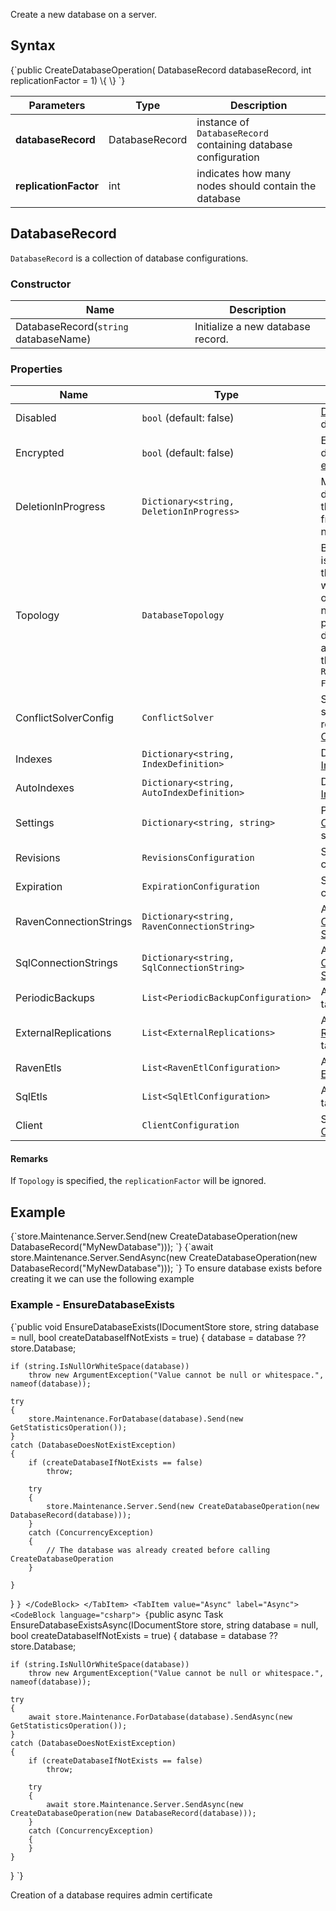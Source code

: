 
Create a new database on a server.

## Syntax

<TabItem value="create_database_syntax" label="create_database_syntax">
<CodeBlock language="csharp">
{`public CreateDatabaseOperation(
    DatabaseRecord databaseRecord,
    int replicationFactor = 1)
\{
\}
`}
</CodeBlock>
</TabItem>

| Parameters | Type | Description |
| ------------- | ------------- | ----- |
| **databaseRecord** | DatabaseRecord | instance of `DatabaseRecord` containing database configuration |
| **replicationFactor** | int | indicates how many nodes should contain the database |


## DatabaseRecord

`DatabaseRecord` is a collection of database configurations.  

### Constructor

| Name | Description |
| - | - |
| DatabaseRecord(`string` databaseName) | Initialize a new database record. |

### Properties
| Name | Type | Description |
| - | - | - |
| Disabled | `bool` (default: false) | [Disable](../../../client-api/operations/server-wide/toggle-databases-state.mdx) the database. |
| Encrypted | `bool` (default: false) | Enables database [encryption](../../../server/security/encryption/database-encryption.mdx). |
| DeletionInProgress | `Dictionary<string, DeletionInProgress>` | Mark the deletion of the database from specific nodes. |
| Topology | `DatabaseTopology` | By default it is `null` and the server will decided on which nodes to place the database according to the `Replication Factor`. |
| ConflictSolverConfig | `ConflictSolver` | Specify the strategy to resolve [Conflicts](../../../server/clustering/replication/replication-conflicts.mdx). |
| Indexes | `Dictionary<string, IndexDefinition>` | Define [Indexes](../../../indexes/creating-and-deploying.mdx#using-maintenance-operations) |
| AutoIndexes | `Dictionary<string, AutoIndexDefinition>` | Define [Auto Indexes](../../../indexes/creating-and-deploying.mdx#using-maintenance-operations) |
| Settings | `Dictionary<string, string>` | Provide [Configuration](../../../server/configuration/configuration-options.mdx) settings. |
| Revisions | `RevisionsConfiguration` | Set [Revision](../../../server/extensions/revisions.mdx) configuration. |
| Expiration | `ExpirationConfiguration` | Set [Expiration](../../../server/extensions/expiration.mdx) configuration. |
| RavenConnectionStrings | `Dictionary<string, RavenConnectionString>` | Add [Raven Connection String](../../../client-api/operations/maintenance/connection-strings/add-connection-string.mdx)|
| SqlConnectionStrings | `Dictionary<string, SqlConnectionString>` | Add [SQL Connection String](../../../client-api/operations/maintenance/connection-strings/add-connection-string.mdx) |
| PeriodicBackups | `List<PeriodicBackupConfiguration>` | Add [Backup](../../../server/ongoing-tasks/backup-overview.mdx) tasks. |
| ExternalReplications | `List<ExternalReplications>` | Add [External Replication](../../../server/ongoing-tasks/external-replication.mdx) tasks. |
| RavenEtls | `List<RavenEtlConfiguration>` | Add [Raven ETL](../../../server/ongoing-tasks/etl/raven.mdx) tasks. |
| SqlEtls | `List<SqlEtlConfiguration>` | Add [SQL ETL](../../../server/ongoing-tasks/etl/sql.mdx) tasks. |
| Client | `ClientConfiguration` | Set [Client Configuration](../../../studio/server/client-configuration.mdx) |

#### Remarks
If `Topology` is specified, the `replicationFactor` will be ignored.

## Example

<Tabs groupId='languageSyntax'>
<TabItem value="Sync" label="Sync">
<CodeBlock language="csharp">
{`store.Maintenance.Server.Send(new CreateDatabaseOperation(new DatabaseRecord("MyNewDatabase")));
`}
</CodeBlock>
</TabItem>
<TabItem value="Async" label="Async">
<CodeBlock language="csharp">
{`await store.Maintenance.Server.SendAsync(new CreateDatabaseOperation(new DatabaseRecord("MyNewDatabase")));
`}
</CodeBlock>
</TabItem>
</Tabs>

<Admonition type="info" title="Information" id="information" href="#information">
To ensure database exists before creating it we can use the following example

### Example - EnsureDatabaseExists
<Tabs groupId='languageSyntax'>
<TabItem value="Sync" label="Sync">
<CodeBlock language="csharp">
{`public void EnsureDatabaseExists(IDocumentStore store, string database = null, bool createDatabaseIfNotExists = true)
{
    database = database ?? store.Database;

    if (string.IsNullOrWhiteSpace(database))
        throw new ArgumentException("Value cannot be null or whitespace.", nameof(database));

    try
    {
        store.Maintenance.ForDatabase(database).Send(new GetStatisticsOperation());
    }
    catch (DatabaseDoesNotExistException)
    {
        if (createDatabaseIfNotExists == false)
            throw;

        try
        {
            store.Maintenance.Server.Send(new CreateDatabaseOperation(new DatabaseRecord(database)));
        }
        catch (ConcurrencyException)
        {
            // The database was already created before calling CreateDatabaseOperation
        }

    }
}
`}
</CodeBlock>
</TabItem>
<TabItem value="Async" label="Async">
<CodeBlock language="csharp">
{`public async Task EnsureDatabaseExistsAsync(IDocumentStore store, string database = null, bool createDatabaseIfNotExists = true)
{
    database = database ?? store.Database;

    if (string.IsNullOrWhiteSpace(database))
        throw new ArgumentException("Value cannot be null or whitespace.", nameof(database));

    try
    {
        await store.Maintenance.ForDatabase(database).SendAsync(new GetStatisticsOperation());
    }
    catch (DatabaseDoesNotExistException)
    {
        if (createDatabaseIfNotExists == false)
            throw;

        try
        {
            await store.Maintenance.Server.SendAsync(new CreateDatabaseOperation(new DatabaseRecord(database)));
        }
        catch (ConcurrencyException)
        {
        }
    }
}
`}
</CodeBlock>
</TabItem>
</Tabs>

</Admonition>

<Admonition type="note" title="">
Creation of a database requires admin certificate
</Admonition>


